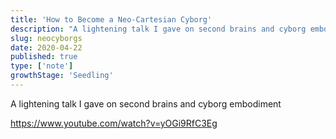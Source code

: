 ```yaml
---
title: 'How to Become a Neo-Cartesian Cyborg'
description: "A lightening talk I gave on second brains and cyborg embodiment"
slug: neocyborgs
date: 2020-04-22
published: true
type: ['note']
growthStage: 'Seedling'
---
```



A lightening talk I gave on second brains and cyborg embodiment

https://www.youtube.com/watch?v=yOGi9RfC3Eg
